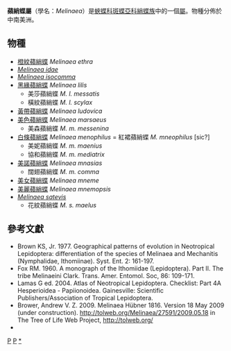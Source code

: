 {{NoteTA
|G1=Butterfly
}}
{{Automatic Taxobox
| taxon = Melinaea
| authority = Hübner, 1816
| image = Melinaea mneme mneme MHNT dos.jpg
| image_caption = 雄性[[美女蘋蛺蝶|美女蘋蛺蝶]]<br />''Melinaea mneme''♂
| type_species = [[黃帶蘋綃蝶|黃帶蘋綃蝶]]<br />''Melinaea ludovica''
| type_species_authority = (Cramer, [1780])
| subdivision_ranks = 物種
| subdivision = 共11種，詳見正文。
| synonyms =
* ''Melinaea'' <small>Bates 1862</small>
* ''Czakia'' <small>Kremky 1925</small>
}}

'''蘋綃蝶屬'''（學名：''Melinaea''）是[[蛺蝶科|蛺蝶科]][[斑蝶亞科|斑蝶亞科]][[綃蝶族|綃蝶族]]中的一個[[屬_(生物)|屬]]。物種分佈於中南美洲。

== 物種 ==
* [[橙紋蘋綃蝶|橙紋蘋綃蝶]] ''Melinaea ethra''
* ''[[Melinaea_idae|Melinaea idae]]''
* ''[[Melinaea_isocomma|Melinaea isocomma]]''
* [[黑緣蘋綃蝶|黑緣蘋綃蝶]] ''Melinaea lilis''
** 美莎蘋綃蝶 ''M. l. messatis''
** 橫紋蘋綃蝶 ''M. l. scylax''
* [[黃帶蘋綃蝶|黃帶蘋綃蝶]] ''Melinaea ludovica''
* [[美色蘋綃蝶|美色蘋綃蝶]] ''Melinaea marsaeus''
** 美森蘋綃蝶 ''M. m. messenina''
* [[白條蘋綃蝶|白條蘋綃蝶]] ''Melinaea menophilus'' = 紅裙蘋綃蝶 ''M. mneophilus'' [sic?]
** 美妮蘋綃蝶 ''M. m. maenius''
** 協和蘋綃蝶 ''M. m. mediatrix''
* [[美諾蘋綃蝶|美諾蘋綃蝶]] ''Melinaea mnasias''
** 闊翅蘋綃蝶 ''M. m. comma''
* [[美女蘋綃蝶|美女蘋綃蝶]] ''Melinaea mneme''
* [[美麗蘋綃蝶|美麗蘋綃蝶]] ''Melinaea mnemopsis''
* ''[[Melinaea_satevis|Melinaea satevis]]''
** 花紋蘋綃蝶 ''M. s. maelus''

== 參考文獻 ==
{{reflist}}
* Brown KS, Jr. 1977. Geographical patterns of evolution in Neotropical Lepidoptera: differentiation of the species of Melinaea and Mechanitis (Nymphalidae, Ithomiinae). Syst. Ent. 2: 161-197.
* Fox RM. 1960. A monograph of the Ithomiidae (Lepidoptera). Part II. The tribe Melinaeini Clark. Trans. Amer. Entomol. Soc, 86: 109-171.
* Lamas G ed. 2004. Atlas of Neotropical Lepidoptera. Checklist: Part 4A Hesperioidea - Papiionoidea. Gainesville: Scientific Publishers/Association of Tropical Lepidoptera.
* Brower, Andrew V. Z. 2009. Melinaea Hübner 1816. Version 18 May 2009 (under construction). http://tolweb.org/Melinaea/27591/2009.05.18 in The Tree of Life Web Project, http://tolweb.org/{{Wayback|url=http://tolweb.org/ |date=20110515100516 }}
* {{Cite book | author = 寿建新 周尧 李宇飞 | title = 世界蝴蝶分類名錄 | location = 中國 | publisher = 陝西科學技術出版社 | date = 2006-04-01 | ISBN = 9787536936768 | language= zh-hans }}

{{Commons category|Melinaea}}

{{斑蝶亞科}}

{{taxonbar}}
[[Category:_1816年描述的分类群|P]]
[[Category:綃蝶族|P]]
[[Category:蘋綃蝶屬|*]]